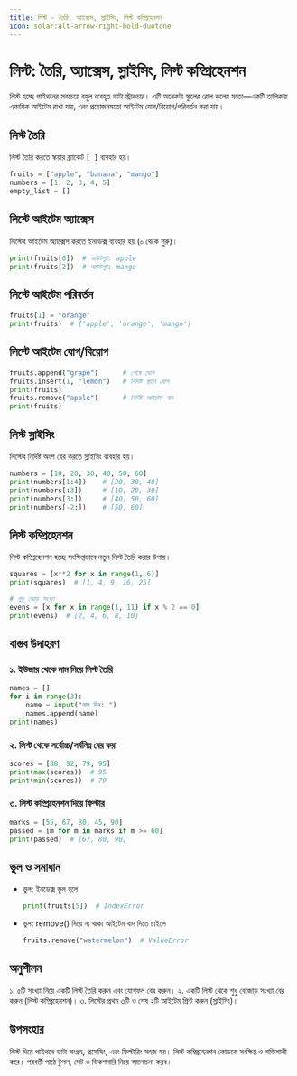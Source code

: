 ```yaml
---
title: লিস্ট - তৈরি, অ্যাক্সেস, স্লাইসিং, লিস্ট কম্প্রিহেনশন
icon: solar:alt-arrow-right-bold-duotone
---
```


# লিস্ট: তৈরি, অ্যাক্সেস, স্লাইসিং, লিস্ট কম্প্রিহেনশন

লিস্ট হচ্ছে পাইথনের সবচেয়ে বহুল ব্যবহৃত ডাটা স্ট্রাকচার। এটি অনেকটা স্কুলের রোল কলের মতো—একটি তালিকায় একাধিক আইটেম রাখা যায়, এবং প্রয়োজনমতো আইটেম যোগ/বিয়োগ/পরিবর্তন করা যায়।

## লিস্ট তৈরি

লিস্ট তৈরি করতে স্কয়ার ব্র্যাকেট `[ ]` ব্যবহার হয়।
```python
fruits = ["apple", "banana", "mango"]
numbers = [1, 2, 3, 4, 5]
empty_list = []
```

## লিস্টে আইটেম অ্যাক্সেস

লিস্টের আইটেম অ্যাক্সেস করতে ইনডেক্স ব্যবহার হয় (০ থেকে শুরু)।
```python
print(fruits[0])  # আউটপুট: apple
print(fruits[2])  # আউটপুট: mango
```

## লিস্টে আইটেম পরিবর্তন
```python
fruits[1] = "orange"
print(fruits)  # ['apple', 'orange', 'mango']
```

## লিস্টে আইটেম যোগ/বিয়োগ
```python
fruits.append("grape")      # শেষে যোগ
fruits.insert(1, "lemon")   # নির্দিষ্ট স্থানে যোগ
print(fruits)
fruits.remove("apple")      # নির্দিষ্ট আইটেম বাদ
print(fruits)
```

## লিস্ট স্লাইসিং

লিস্টের নির্দিষ্ট অংশ বের করতে স্লাইসিং ব্যবহার হয়।
```python
numbers = [10, 20, 30, 40, 50, 60]
print(numbers[1:4])    # [20, 30, 40]
print(numbers[:3])     # [10, 20, 30]
print(numbers[3:])     # [40, 50, 60]
print(numbers[-2:])    # [50, 60]
```

## লিস্ট কম্প্রিহেনশন

লিস্ট কম্প্রিহেনশন হচ্ছে সংক্ষিপ্তভাবে নতুন লিস্ট তৈরি করার উপায়।
```python
squares = [x**2 for x in range(1, 6)]
print(squares)  # [1, 4, 9, 16, 25]

# শুধু জোড় সংখ্যা
evens = [x for x in range(1, 11) if x % 2 == 0]
print(evens)  # [2, 4, 6, 8, 10]
```

## বাস্তব উদাহরণ

### ১. ইউজার থেকে নাম নিয়ে লিস্ট তৈরি
```python
names = []
for i in range(3):
    name = input("নাম দিন: ")
    names.append(name)
print(names)
```

### ২. লিস্ট থেকে সর্বোচ্চ/সর্বনিম্ন বের করা
```python
scores = [88, 92, 79, 95]
print(max(scores))  # 95
print(min(scores))  # 79
```

### ৩. লিস্ট কম্প্রিহেনশন দিয়ে ফিল্টার
```python
marks = [55, 67, 80, 45, 90]
passed = [m for m in marks if m >= 60]
print(passed)  # [67, 80, 90]
```

## ভুল ও সমাধান

- ভুল: ইনডেক্স ভুল হলে
  ```python
  print(fruits[5])  # IndexError
  ```
- ভুল: remove() দিয়ে না থাকা আইটেম বাদ দিতে চাইলে
  ```python
  fruits.remove("watermelon")  # ValueError
  ```

## অনুশীলন

১. ৫টি সংখ্যা নিয়ে একটি লিস্ট তৈরি করুন এবং যোগফল বের করুন।
২. একটি লিস্ট থেকে শুধু বেজোড় সংখ্যা বের করুন (লিস্ট কম্প্রিহেনশন)।
৩. লিস্টের প্রথম ৩টি ও শেষ ২টি আইটেম প্রিন্ট করুন (স্লাইসিং)।

## উপসংহার

লিস্ট দিয়ে পাইথনে ডাটা সংগ্রহ, প্রসেসিং, এবং ফিল্টারিং সহজ হয়। লিস্ট কম্প্রিহেনশন কোডকে সংক্ষিপ্ত ও শক্তিশালী করে। পরবর্তী পাঠে টুপল, সেট ও ডিকশনারি নিয়ে আলোচনা করব।
